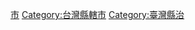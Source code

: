 {{catmore}}
[[Category:宜蘭縣行政區劃|市]]
[[Category:台灣縣轄市|Category:台灣縣轄市]]
[[Category:臺灣縣治|Category:臺灣縣治]]